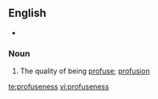 ==English==
*{{a|US}} {{IPA|/proʊˈfjus.nəs/}}

===Noun===
{{en-noun|-}}

# The quality of being [[profuse]]; [[profusion]]

[[te:profuseness]]
[[vi:profuseness]]